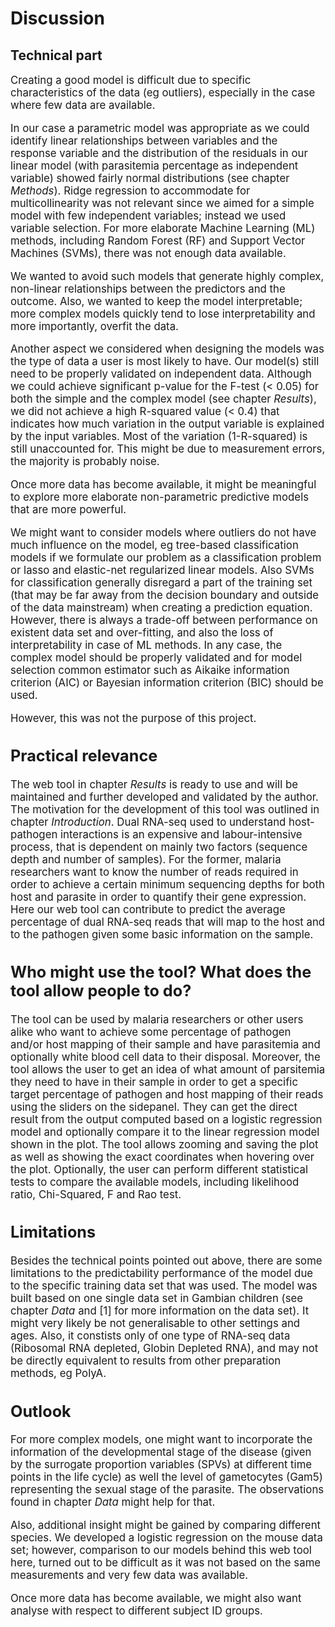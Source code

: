 # Discussion

## Technical part
<big>
Creating a good model is difficult due to specific characteristics of the data (eg outliers), especially in the case where few data are available.

In our case a parametric model was appropriate as we could identify linear relationships between variables and the response variable and the distribution of the residuals in our linear model (with parasitemia percentage as independent variable) showed fairly normal distributions (see chapter _Methods_). Ridge regression to accommodate for multicollinearity was not relevant since we aimed for a simple model with few independent variables; instead we used variable selection. For more elaborate Machine Learning (ML) methods, including Random Forest (RF) and Support Vector Machines (SVMs), there was not enough data available.

We wanted to avoid such models that generate highly complex, non-linear relationships between the predictors and the outcome. Also, we wanted to keep the model interpretable; more complex models quickly tend to lose interpretability and more importantly, overfit the data.

Another aspect we considered when designing the models was the type of data a user is most likely to have. 
Our model(s) still need to be properly validated on independent data. Although we could achieve significant p-value for the F-test (< 0.05) for both the simple and the complex model (see chapter _Results_), we did not achieve a high R-squared value (< 0.4) that indicates how much variation in the output variable is explained by the input variables. Most of the variation (1-R-squared) is still unaccounted for. This might be due to measurement errors, the majority is probably noise. 

Once more data has become available, it might be meaningful to explore more elaborate non-parametric predictive models that are more powerful. 

We might want to consider models where outliers do not have much influence on the model, eg tree-based classification models if we formulate our problem as a classification problem or lasso and elastic-net regularized linear models. Also SVMs for classification generally disregard a part of the training set (that may be far away from the decision boundary and outside of the data mainstream) when creating a prediction equation. However, there is always a trade-off between performance on existent data set and over-fitting, and also the loss of interpretability in case of ML methods. In any case, the complex model should be properly validated and for model selection common estimator such as Aikaike information criterion (AIC) or Bayesian information criterion (BIC) should be used.

However, this was not the purpose of this project.

## Practical relevance
The web tool in chapter _Results_ is ready to use and will be maintained and further developed and validated by the author. 
The motivation for the development of this tool was outlined in chapter _Introduction_. Dual RNA-seq used to understand host-pathogen interactions is an expensive and labour-intensive process, that is dependent on mainly two factors (sequence depth and number of samples). For the former, malaria researchers want to know the number of reads required in order to achieve a certain minimum sequencing depths for both host and parasite in order to quantify their gene expression. Here our web tool can contribute to predict the average percentage of dual RNA-seq reads that will map to the host and to the pathogen given some basic information on the sample.  

## Who might use the tool? What does the tool allow people to do?
The tool can be used by malaria researchers or other users alike who want to achieve some percentage of pathogen and/or host mapping of their sample and have parasitemia and optionally white blood cell data to their disposal. 
Moreover, the tool allows the user to get an idea of what amount of parsitemia they need to have in their sample in order to get a specific target percentage of pathogen and host mapping of their reads using the sliders on the sidepanel.
They can get the direct result from the output computed based on a logistic regression model and optionally compare it to the linear regression model shown in the plot. The tool allows zooming and saving the plot as well as showing the exact coordinates when hovering over the plot. Optionally, the user can perform different statistical tests to compare the available models, including likelihood ratio, Chi-Squared, F and Rao test.

## Limitations
Besides the technical points pointed out above, there are some limitations to the predictability performance of the model due to the specific training data set that was used.
The model was built based on one single data set in Gambian children (see chapter _Data_ and [1] for more information on the data set). It might very likely be not generalisable to other settings and ages. Also, it constists only of one type of RNA-seq data (Ribosomal RNA depleted, Globin Depleted RNA), and may not be directly equivalent to results from other preparation methods, eg PolyA.

<!--
Thre predictive performance, provided the complex model is properly validated, may compensate the loss in interpretation. 
-->

## Outlook
For more complex models, one might want to incorporate the information of the developmental stage of the disease (given by the surrogate proportion variables (SPVs) at different time points in the life cycle) as well the level of gametocytes (Gam5) representing the sexual stage of the parasite.
The observations found in chapter _Data_ might help for that.

Also, additional insight might be gained by comparing different species. We developed a logistic regression on the mouse data set; however, comparison to our models behind this web tool here, turned out to be difficult as it was not based on the same measurements and very few data was available. 

Once more data has become available, we might also want analyse with respect to different subject ID groups.
</big>
<!---
Main problems

- not enough data

- Machine Learning methods not applied since overfitting and interpretability...

- outliers, dimension of data
transformations for multiple predictors

-->

<!--
If the model is very senstive to outliers (which is not the case here), we could use the __spaial sign__ transformation (Seernels et al. 2006 INSERT IN REFERENCE LIST) which projects the predictor values onto a multidimensional sphere and thus makes all the samples the same distance from the centre of the sphere. This is mathematically done by each sample divided by its squared norm INSERT FORMULA HERE. One should note that centering and scaling of the predictor data is necessary because the denominator is intended to measure the squared distance to the centre of thre predictor's distribution. Also, this method transforms the predictors as a group, so we should not remove predictor variables after it. 
-->
